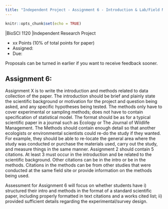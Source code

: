 ```yaml
---
title: "Independent Project - Assignment 6 - Introduction & Lab/Field Methods"
---
```


```r
knitr::opts_chunk$set(echo = TRUE)
```

|BioSCI 1120
|Independent Research Project 

* xx Points (10% of total points for paper)
* Assigned: 
* Due:

Proposals can be turned in earlier if you want to receive feedback sooner.

 
## Assignment 6: 

Assignment X is to write the introduction and methods related to data collection of the paper.
The introduction should be brief and plainly state the scientific background or motivation for the project and question being asked, and any specific hypotheses being tested.  The methods only have to cover experimental or sampling methods; does not have to contain specification of statistical model.  The format should be as for a typical scientific paper in a journal such as Ecology or The Journal of Wildlife Management.  The Methods should contain enough detail so that another ecologists or environmental scientists could re-do the study if they wanted.  For example, they should be able to re-locate the general area where the study was conducted or purchase the materials used, carry out the study, and measure things in the same manner.  Assignment 2 should contain 5 citations.  At least 3 must occur in the introduction and be related to the scientific background.  Other citations can be in the intro or be in the methods.  Citations in the methods can be from other studies that were conducted at the same field site or provide information on the methods being used.

Assessment for Assignment 6 will focus on whether students have i) structured their intro and methods in the format of a standard scientific paper, including properly formatted in text citations and a works cited list; ii) provided sufficient details regarding the experimental/survey design.



